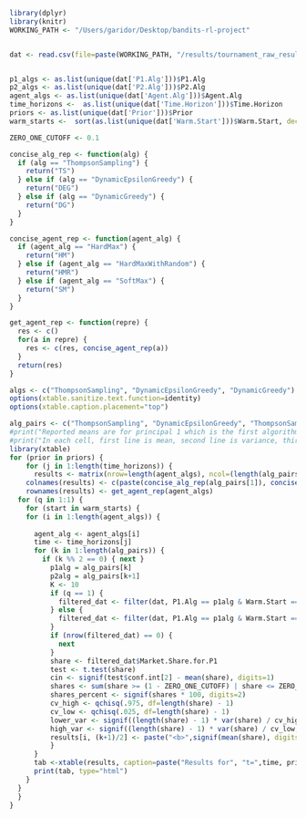  <style>
   th,td{
     padding:10px;
   }
 </style>
```r

library(dplyr)
library(knitr)
WORKING_PATH <- "/Users/garidor/Desktop/bandits-rl-project"


dat <- read.csv(file=paste(WORKING_PATH, "/results/tournament_raw_results/tournament_experiment_ht_lhr_3_arms_raw.csv", sep=""))


p1_algs <- as.list(unique(dat['P1.Alg']))$P1.Alg
p2_algs <- as.list(unique(dat['P2.Alg']))$P2.Alg
agent_algs <- as.list(unique(dat['Agent.Alg']))$Agent.Alg
time_horizons <-  as.list(unique(dat['Time.Horizon']))$Time.Horizon
priors <- as.list(unique(dat['Prior']))$Prior
warm_starts <-  sort(as.list(unique(dat['Warm.Start']))$Warm.Start, decreasing=FALSE)

ZERO_ONE_CUTOFF <- 0.1
```

```r

concise_alg_rep <- function(alg) {
  if (alg == "ThompsonSampling") {
    return("TS")
  } else if (alg == "DynamicEpsilonGreedy") {
    return("DEG")
  } else if (alg == "DynamicGreedy") {
    return("DG")
  }
}

concise_agent_rep <- function(agent_alg) {
  if (agent_alg == "HardMax") {
    return("HM")
  } else if (agent_alg == "HardMaxWithRandom") {
    return("HMR")
  } else if (agent_alg == "SoftMax") {
    return("SM")
  }
}

get_agent_rep <- function(repre) {
  res <- c()
  for(a in repre) {
    res <- c(res, concise_agent_rep(a))
  }
  return(res)
}

algs <- c("ThompsonSampling", "DynamicEpsilonGreedy", "DynamicGreedy")
options(xtable.sanitize.text.function=identity)
options(xtable.caption.placement="top")

alg_pairs <- c("ThompsonSampling", "DynamicEpsilonGreedy", "ThompsonSampling", "DynamicGreedy", "DynamicGreedy", "DynamicEpsilonGreedy", "ThompsonSampling", "ThompsonSampling", "DynamicEpsilonGreedy", "DynamicEpsilonGreedy", "DynamicGreedy", "DynamicGreedy")
#print("Reported means are for principal 1 which is the first algorithm listed in the pair for each column<br>")
#print("In each cell, first line is mean, second line is variance, third line is % of the time that market share > 0.1 or market share < 0.9")
library(xtable)
for (prior in priors) {
    for (j in 1:length(time_horizons)) {
      results <- matrix(nrow=length(agent_algs), ncol=(length(alg_pairs) / 2))
    colnames(results) <- c(paste(concise_alg_rep(alg_pairs[1]), concise_alg_rep(alg_pairs[2]), sep=" vs "), paste(concise_alg_rep(alg_pairs[3]), concise_alg_rep(alg_pairs[4]), sep=" vs "), paste(concise_alg_rep(alg_pairs[5]), concise_alg_rep(alg_pairs[6]), sep=" vs "), paste(concise_alg_rep(alg_pairs[7]), concise_alg_rep(alg_pairs[8]), sep=" vs "), paste(concise_alg_rep(alg_pairs[9]), concise_alg_rep(alg_pairs[10]), sep=" vs "), paste(concise_alg_rep(alg_pairs[11]), concise_alg_rep(alg_pairs[12]), sep=" vs "))
    rownames(results) <- get_agent_rep(agent_algs)
  for (q in 1:1) {
    for (start in warm_starts) {
    for (i in 1:length(agent_algs)) {
      
      agent_alg <- agent_algs[i]
      time <- time_horizons[j]
      for (k in 1:length(alg_pairs)) {
        if (k %% 2 == 0) { next }
          p1alg = alg_pairs[k]
          p2alg = alg_pairs[k+1]
          K <- 10
          if (q == 1) {
            filtered_dat <- filter(dat, P1.Alg == p1alg & Warm.Start == start & P2.Alg == p2alg & Prior == prior & Agent.Alg == agent_alg & Time.Horizon == time)
          } else {
            filtered_dat <- filter(dat, P1.Alg == p1alg & Warm.Start == start & P2.Alg == p2alg & Prior == prior & Agent.Alg == agent_alg & Time.Horizon == time)
          }
          if (nrow(filtered_dat) == 0) {
            next
          }
          share <- filtered_dat$Market.Share.for.P1
          test <- t.test(share)
          cin <- signif(test$conf.int[2] - mean(share), digits=1)
          shares <- sum(share >= (1 - ZERO_ONE_CUTOFF) | share <= ZERO_ONE_CUTOFF, na.rm=TRUE) / nrow(filtered_dat)
          shares_percent <- signif(shares * 100, digits=2)
          cv_high <- qchisq(.975, df=length(share) - 1)
          cv_low <- qchisq(.025, df=length(share) - 1)
          lower_var <- signif((length(share) - 1) * var(share) / cv_high, digits=1)
          high_var <- signif((length(share) - 1) * var(share) / cv_low, digits=1)
          results[i, (k+1)/2] <- paste("<b>",signif(mean(share), digits=2), "</b> +/-", cin, "<br>Var:", signif(var(share), digits=2), "<br>Share:", shares_percent, "%")
          }
      }
      tab <-xtable(results, caption=paste("Results for", "t=",time, prior, "Warm Start=", start, "K=", K), row.header='Entrant', col.header='Incumbent')
      print(tab, type="html")
    }
  }
  }
}

```

